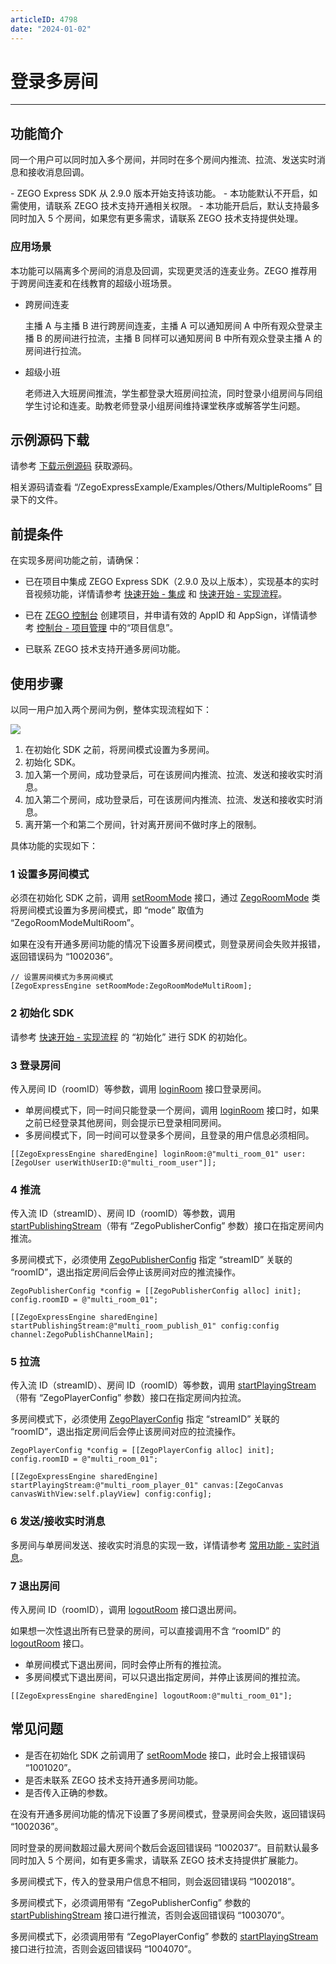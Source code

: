 ```yaml
---
articleID: 4798
date: "2024-01-02"
---
```

# 登录多房间

---

## 功能简介

同一个用户可以同时加入多个房间，并同时在多个房间内推流、拉流、发送实时消息和接收消息回调。

<Note title="说明">
- ZEGO Express SDK 从 2.9.0 版本开始支持该功能。
- 本功能默认不开启，如需使用，请联系 ZEGO 技术支持开通相关权限。
- 本功能开启后，默认支持最多同时加入 5 个房间，如果您有更多需求，请联系 ZEGO 技术支持提供处理。
</Note>


### 应用场景

本功能可以隔离多个房间的消息及回调，实现更灵活的连麦业务。ZEGO 推荐用于跨房间连麦和在线教育的超级小班场景。

- 跨房间连麦

    主播 A 与主播 B 进行跨房间连麦，主播 A 可以通知房间 A 中所有观众登录主播 B 的房间进行拉流，主播 B 同样可以通知房间 B 中所有观众登录主播 A 的房间进行拉流。


- 超级小班

    老师进入大班房间推流，学生都登录大班房间拉流，同时登录小组房间与同组学生讨论和连麦。助教老师登录小组房间维持课堂秩序或解答学生问题。


## 示例源码下载

请参考 [下载示例源码](!DownloadDemo/DownloadDemo) 获取源码。

相关源码请查看 “/ZegoExpressExample/Examples/Others/MultipleRooms” 目录下的文件。

## 前提条件

在实现多房间功能之前，请确保：

- 已在项目中集成 ZEGO Express SDK（2.9.0 及以上版本），实现基本的实时音视频功能，详情请参考 [快速开始 - 集成](!Integration/SDK_Integration) 和 [快速开始 - 实现流程](!Integration/Solution_Implementation)。
- 已在 [ZEGO 控制台](https://console.zego.im) 创建项目，并申请有效的 AppID 和 AppSign，详情请参考 [控制台 - 项目管理](/console/project-info) 中的“项目信息”。

- 已联系 ZEGO 技术支持开通多房间功能。


## 使用步骤

以同一用户加入两个房间为例，整体实现流程如下：

<Frame width="512" height="auto" caption=""><img src="https://doc-media.zego.im/sdk-doc/Pics/Common/MultiRoom/MultiRoom_new.png" /></Frame>

1. 在初始化 SDK 之前，将房间模式设置为多房间。
2. 初始化 SDK。
3. 加入第一个房间，成功登录后，可在该房间内推流、拉流、发送和接收实时消息。
4. 加入第二个房间，成功登录后，可在该房间内推流、拉流、发送和接收实时消息。
5. 离开第一个和第二个房间，针对离开房间不做时序上的限制。

具体功能的实现如下：


### 1 设置多房间模式

必须在初始化 SDK 之前，调用 [setRoomMode](@setRoomMode) 接口，通过 [ZegoRoomMode](@-ZegoRoomMode) 类将房间模式设置为多房间模式，即 “mode” 取值为 “ZegoRoomModeMultiRoom”。

<Note title="说明">


如果在没有开通多房间功能的情况下设置多房间模式，则登录房间会失败并报错，返回错误码为 “1002036”。
</Note>

```objc
// 设置房间模式为多房间模式
[ZegoExpressEngine setRoomMode:ZegoRoomModeMultiRoom];
```

### 2 初始化 SDK

请参考 [快速开始 - 实现流程](!Integration/Solution_Implementation#initialization) 的 “初始化”  进行 SDK 的初始化。

### 3 登录房间


传入房间 ID（roomID）等参数，调用 [loginRoom](@loginRoom) 接口登录房间。

- 单房间模式下，同一时间只能登录一个房间，调用 [loginRoom](@loginRoom) 接口时，如果之前已经登录其他房间，则会提示已登录相同房间。
- 多房间模式下，同一时间可以登录多个房间，且登录的用户信息必须相同。

```objc
[[ZegoExpressEngine sharedEngine] loginRoom:@"multi_room_01" user:[ZegoUser userWithUserID:@"multi_room_user"]];
```


### 4 推流

传入流 ID（streamID）、房间 ID（roomID）等参数，调用 [startPublishingStream](https://doc-zh.zego.im/article/api?doc=Express_Video_SDK_API~ObjectiveC_ios~class~zego-express-engine&jumpType=route#start-publishing-stream-config-channel)（带有 “ZegoPublisherConfig” 参数）接口在指定房间内推流。

<Warning title="注意">



多房间模式下，必须使用 [ZegoPublisherConfig](@-ZegoPublisherConfig) 指定 “streamID” 关联的 “roomID”，退出指定房间后会停止该房间对应的推流操作。
</Warning>


```objc
ZegoPublisherConfig *config = [[ZegoPublisherConfig alloc] init];
config.roomID = @"multi_room_01";

[[ZegoExpressEngine sharedEngine] startPublishingStream:@"multi_room_publish_01" config:config channel:ZegoPublishChannelMain];
```


### 5 拉流

传入流 ID（streamID）、房间 ID（roomID）等参数，调用 [startPlayingStream](https://doc-zh.zego.im/article/api?doc=Express_Video_SDK_API~ObjectiveC_ios~class~zego-express-engine&jumpType=route#start-playing-stream-canvas-config)（带有 “ZegoPlayerConfig” 参数）接口在指定房间内拉流。

<Warning title="注意">


多房间模式下，必须使用 [ZegoPlayerConfig](@-ZegoPlayerConfig) 指定 “streamID” 关联的 “roomID”，退出指定房间后会停止该房间对应的拉流操作。
</Warning>

```objc
ZegoPlayerConfig *config = [[ZegoPlayerConfig alloc] init];
config.roomID = @"multi_room_01";

[[ZegoExpressEngine sharedEngine] startPlayingStream:@"multi_room_player_01" canvas:[ZegoCanvas canvasWithView:self.playView] config:config];
```


### 6 发送/接收实时消息

多房间与单房间发送、接收实时消息的实现一致，详情请参考 [常用功能 - 实时消息](!AdvancedModule/IM)。

### 7 退出房间

传入房间 ID（roomID），调用 [logoutRoom](@logoutRoom) 接口退出房间。

<Note title="说明">



如果想一次性退出所有已登录的房间，可以直接调用不含 “roomID” 的 [logoutRoom](@logoutRoom) 接口。
</Note>

- 单房间模式下退出房间，同时会停止所有的推拉流。
- 多房间模式下退出房间，可以只退出指定房间，并停止该房间的推拉流。


```objc
[[ZegoExpressEngine sharedEngine] logoutRoom:@"multi_room_01"];
```


## 常见问题

<Accordion title="调用 setRoomMode 接口返回失败，是什么原因？" defaultOpen="false">

- 是否在初始化 SDK 之前调用了 [setRoomMode](@setRoomMode) 接口，此时会上报错误码 “1001020”。
- 是否未联系 ZEGO 技术支持开通多房间功能。
- 是否传入正确的参数。
</Accordion>

<Accordion title="调用 loginRoom 登录失败，错误码为 “1002036”，是什么原因？" defaultOpen="false">

在没有开通多房间功能的情况下设置了多房间模式，登录房间会失败，返回错误码 “1002036”。
</Accordion>

<Accordion title="调用 loginRoom 登录失败，错误码为 “1002037”，是什么原因？" defaultOpen="false">

同时登录的房间数超过最大房间个数后会返回错误码 “1002037”。目前默认最多同时加入 5 个房间，如有更多需求，请联系 ZEGO 技术支持提供扩展能力。
</Accordion>

<Accordion title="调用 loginRoom 登录失败，错误码为 “1002018”，是什么原因？" defaultOpen="false">

多房间模式下，传入的登录用户信息不相同，则会返回错误码 “1002018”。
</Accordion>

<Accordion title="调用 startPublishingStream 推流失败，错误码为 “1003070”，是什么原因？" defaultOpen="false">

多房间模式下，必须调用带有 “ZegoPublisherConfig” 参数的 [startPublishingStream](https://doc-zh.zego.im/article/api?doc=Express_Video_SDK_API~ObjectiveC_ios~class~zego-express-engine&jumpType=route#start-publishing-stream-config-channel) 接口进行推流，否则会返回错误码 “1003070”。
</Accordion>

<Accordion title="调用 startPlayingStream 拉流失败，错误码为 “1004070”，是什么原因？" defaultOpen="false">

多房间模式下，必须调用带有 “ZegoPlayerConfig” 参数的 [startPlayingStream](https://doc-zh.zego.im/article/api?doc=Express_Video_SDK_API~ObjectiveC_ios~class~zego-express-engine&jumpType=route#start-playing-stream-canvas-config) 接口进行拉流，否则会返回错误码 “1004070”。
</Accordion>

